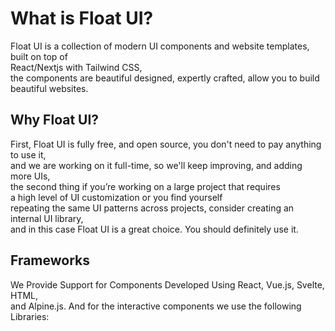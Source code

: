 # What is Float UI?

Float UI is a collection of modern UI components and website templates, built on top of <br/>React/Nextjs with Tailwind CSS, <br/>
the components are beautiful designed, expertly crafted, allow you to build beautiful websites.

## Why Float UI?

First, Float UI is fully free, and open source, you don't need to pay anything to use it, <br/>
and we are working on it full-time, so we'll keep improving, and adding more UIs, <br/>
the second thing if you’re working on a large project that requires <br/> a high level of UI customization or you find yourself <br/>repeating the same UI patterns across projects, consider creating an internal UI library, <br/>
and in this case Float UI is a great choice. You should definitely use it.

## Frameworks

We Provide Support for Components Developed Using React, Vue.js, Svelte, HTML, <br/>and Alpine.js.
And for the interactive components we use the following Libraries:
